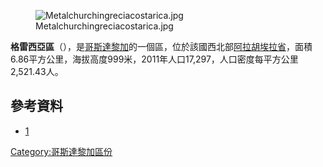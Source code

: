 [[Image:Metalchurchingreciacostarica.jpg|right]]

'''格雷西亞區'''（{{lang-es|Grecia}}），是[[哥斯達黎加|哥斯達黎加]]的一個區，位於該國西北部[[阿拉胡埃拉省|阿拉胡埃拉省]]，面積6.86平方公里，海拔高度999米，2011年人口17,297，人口密度每平方公里2,521.43人。

==參考資料==
*[http://www.codigopostalcostarica.com/codigo-postal-grecia-grecia-costa-rica-detail-31.html] {{Wayback|url=http://www.codigopostalcostarica.com/codigo-postal-grecia-grecia-costa-rica-detail-31.html |date=20150420024306 }}

{{CostaRica-geo-stub}}
[[Category:哥斯達黎加區份|Category:哥斯達黎加區份]]